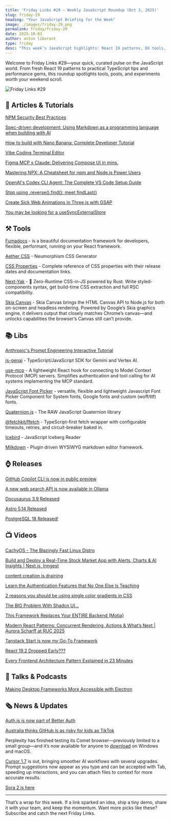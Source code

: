 ```yaml
---
title: 'Friday Links #29 — Weekly JavaScript Roundup (Oct 3, 2025)'
slug: friday-29
heading: "Your JavaScript Briefing for the Week"
image: ./images/friday-29.png
permalink: friday/friday-29
date: 2025-10-03
author: anton liberant
type: friday
desc: "This week’s JavaScript highlights: React 19 patterns, DX tools, TypeScript tricks, performance wins, and standout reads to level up your frontend."
---
```


Welcome to Friday Links #29—your quick, curated pulse on the JavaScript world. From fresh React 19 patterns to practical TypeScript tips and performance gems, this roundup spotlights tools, posts, and experiments worth your weekend scroll.

![Friday Links #29](./images/friday-29.png)

## 📜 Articles & Tutorials

[NPM Security Best Practices](https://github.com/bodadotsh/npm-security-best-practices)

[Spec-driven development: Using Markdown as a programming language when building with AI](https://github.blog/ai-and-ml/generative-ai/spec-driven-development-using-markdown-as-a-programming-language-when-building-with-ai/)

[How to build with Nano Banana: Complete Developer Tutorial](https://dev.to/googleai/how-to-build-with-nano-banana-complete-developer-tutorial-646)

[Vibe Coding Terminal Editor](https://matklad.github.io/2025/08/31/vibe-coding-terminal-editor.html)

[Figma MCP x Claude: Delivering Compose UI in mins.](https://proandroiddev.com/figma-mcp-x-claude-delivering-ui-in-mins-a8144e23dc16)

[Mastering NPX: A Cheatsheet for npm and Node.js Power Users](https://www.nodejs-security.com/blog/mastering-npx-cheatsheet-npm-nodejs-power-users)

[OpenAI's Codex CLI Agent: The Complete VS Code Setup Guide](https://habr.com/ru/articles/942214/)

[Stop using .reverse().find(): meet findLast()](https://allthingssmitty.com/2025/09/22/stop-using-reverse-find-meet-findlast/)

[Create Sick Web Animations in Three.js with GSAP](https://spin.atomicobject.com/animations-threejs-gsap/)

[You may be looking for a useSyncExternalStore](https://swizec.com/blog/you-may-be-looking-for-a-useSyncExternalStore/)

## ⚒️ Tools

[Fumadocs](https://github.com/fuma-nama/fumadocs) - is a beautiful documentation framework for developers, flexible, performant, running on your React framework.

[Aether CSS](https://aethercss.lovable.app/) - Neumorphism CSS Generator

[CSS Properties](https://nikolai-shabalin.github.io/css-properties/en/) - Complete reference of CSS properties with their release dates and documentation links.

[Next-Yak](https://yak.js.org/) - 🦀 Zero-Runtime CSS-in-JS powered by Rust. Write styled-components syntax, get build-time CSS extraction and full RSC compatibility.

[Skia Canvas](https://skia-canvas.org/) - Skia Canvas brings the HTML Canvas API to Node.js for both on-screen and headless rendering. Powered by Google’s Skia graphics engine, it delivers output that closely matches Chrome’s canvas—and unlocks capabilities the browser’s Canvas still can’t provide.

## 📚 Libs

[Anthropic's Prompt Engineering Interactive Tutorial](https://github.com/anthropics/prompt-eng-interactive-tutorial)

[js-genai](https://github.com/googleapis/js-genai) - TypeScript/JavaScript SDK for Gemini and Vertex AI.

[use-mcp](https://github.com/modelcontextprotocol/use-mcp) - A lightweight React hook for connecting to Model Context Protocol (MCP) servers. Simplifies authentication and tool calling for AI systems implementing the MCP standard.

[JavaScript Font Picker](https://www.jsfontpicker.com/) - versatile, flexible and lightweight Javascript Font Picker Component for System fonts, Google fonts and custom (woff/ttf) fonts.

[Quaternion.js](https://github.com/rawify/Quaternion.js) - The RAW JavaScript Quaternion library

[@fetchkit/ffetch](https://github.com/fetch-kit/ffetch) - TypeScript-first fetch wrapper with configurable timeouts, retries, and circuit-breaker baked in.

[Icebird](https://github.com/hyparam/icebird) - JavaScript Iceberg Reader

[Milkdown](https://github.com/Milkdown/milkdown) - Plugin driven WYSIWYG markdown editor framework.

## ⌚ Releases

[GitHub Copilot CLI is now in public preview](https://github.blog/changelog/2025-09-25-github-copilot-cli-is-now-in-public-preview/)

[A new web search API is now available in Ollama](https://ollama.com/blog/web-search)

[Docusaurus 3.9 Released](https://docusaurus.io/blog/releases/3.9)

[Astro 5.14 Released](https://astro.build/blog/astro-5140/)

[PostgreSQL 18 Released!](https://www.postgresql.org/about/news/postgresql-18-released-3142/)

## 📺 Videos

[CachyOS - The Blazingly Fast Linux Distro](https://www.youtube.com/watch?v=janmJ195nic)

[Build and Deploy a Real-Time Stock Market App with Alerts, Charts & AI Insights | Next.js, Inngest](https://www.youtube.com/watch?v=gu4pafNCXng)

[content creation is draining](https://www.youtube.com/watch?v=d_DbbKzbBvk)

[Learn the Authentication Features that No One Else Is Teaching](https://www.youtube.com/watch?v=WPiqNDapQrk&t=1947s)

[2 reasons you should be using single color gradients in CSS](https://www.youtube.com/watch?v=8NfafU1BgaY)

[The BIG Problem With Shadcn UI…](https://www.youtube.com/watch?v=BXcI9rh58oQ)

[This Framework Replaces Your ENTIRE Backend (Motia)](https://www.youtube.com/watch?v=xvwY4ZKklrc)

[Modern React Patterns: Concurrent Rendering, Actions & What’s Next | Aurora Scharff at RUC 2025](https://www.youtube.com/watch?v=I3AsmAWWGEs)

[Tanstack Start is now my Go-To Framework](https://www.youtube.com/watch?v=TWWS_lo4kOA)

[React 19.2 Dropped Early???](https://www.youtube.com/watch?v=JMTSX7GdDxk)

[Every Frontend Architecture Pattern Explained in 23 Minutes](https://www.youtube.com/watch?v=9-r0RuX0pqk)

## 🎤 Talks & Podcasts

[Making Desktop Frameworks More Accessible with Electron](https://the-github-podcast.simplecast.com/episodes/making-desktop-frameworks-more-accessible-with-electron)

## 🗞️ News & Updates

[Auth.js is now part of Better Auth](https://www.better-auth.com/blog/authjs-joins-better-auth)

[Australia thinks GitHub is as risky for kids as TikTok](https://cybernews.com/news/australia-github-age-restriction-kids-protection/)

Perplexity has finished testing its Comet browser—previously limited to a small group—and it’s now available for anyone to [download](https://www.perplexity.ai/comet) on Windows and macOS.

[Cursor 1.7](https://cursor.com/changelog) is out, bringing smoother AI workflows with several upgrades. Prompt suggestions now appear as you type and can be accepted with Tab, speeding up interactions, and you can attach files to context for more accurate results.

[Sora 2 is here](https://openai.com/index/sora-2/)

---

That’s a wrap for this week. If a link sparked an idea, ship a tiny demo, share it with your team, and keep the momentum. Want more picks like these? Subscribe and catch the next Friday Links.